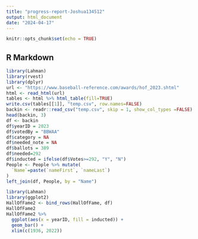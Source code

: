 ---
title: "progress-report-Joshua134512"
output: html_document
date: "2024-04-17"
---

```{r setup, include=FALSE}
knitr::opts_chunk$set(echo = TRUE)
```

## R Markdown

```{r}
library(Lahman)
library(rvest)
library(dplyr)
url <- "https://www.baseball-reference.com/awards/hof_2023.shtml"
html <- read_html(url)
tables <- html %>% html_table(fill=TRUE)
write.csv(tables[[1]], "temp.csv", row.names=FALSE)
backin <- readr::read_csv("temp.csv", skip = 1, show_col_types =FALSE)
head(backin, 3)
df <- backin
df$yearID = 2023
df$votedBy = "BBWAA"
df$category = NA
df$needed_note = NA
df$ballots = 389
df$needed=292
df$inducted = ifelse(df$Votes>=292, "Y", "N")
People <- People %>% mutate(
  `Name`=paste(`nameFirst`, `nameLast`)
)
left_join(df, People, by = "Name")

```

```{r}
library(Lahman)
library(ggplot2)
HallOfFame2 <- bind_rows(HallOfFame, df)
HallOfFame2
HallOfFame2 %>% 
  ggplot(aes(x = yearID, fill = inducted)) +
  geom_bar() +
  xlim(c(1936, 2022))
```
